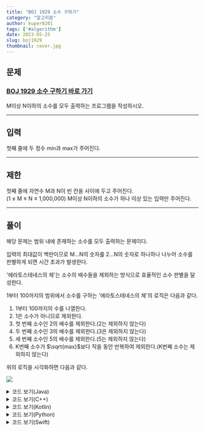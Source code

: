 ---
title: "BOJ 1929 소수 구하기"
category: "알고리즘"
author: kuper0201
tags: ['#algorithm']
date: 2023-05-25
slug: boj1929
thumbnail: cover.jpg
---


## 문제

### <a href="https://boj.kr/1929" target="_blank">BOJ 1929 소수 구하기 바로 가기</a>

M이상 N이하의 소수를 모두 출력하는 프로그램을 작성하시오.

---

## 입력

첫째 줄에 두 정수 min과 max가 주어진다.

---

## 제한

첫째 줄에 자연수 M과 N이 빈 칸을 사이에 두고 주어진다.<br/>
(1 ≤ M ≤ N ≤ 1,000,000) M이상 N이하의 소수가 하나 이상 있는 입력만 주어진다.

---

## 풀이

해당 문제는 범위 내에 존재하는 소수를 모두 출력하는 문제이다.

입력의 최대값이 백만이므로 M...N의 숫자를 2...N의 숫자로 하나하나 나누어 소수를 판별하게 되면 시간 초과가 발생한다. 

'에라토스테네스의 체'는 소수의 배수들을 제외하는 방식으로 효율적인 소수 판별을 달성한다.

1부터 100까지의 범위에서 소수를 구하는 '에라토스테네스의 체'의 로직은 다음과 같다.

1. 1부터 100까지의 수를 나열한다.
2. 1은 소수가 아니므로 제외한다.
3. 첫 번째 소수인 2의 배수를 제외한다.(2는 제외하지 않는다)
4. 두 번째 소수인 3의 배수를 제외한다.(3은 제외하지 않는다)
5. 세 번째 소수인 5의 배수를 제외한다.(5는 제외하지 않는다)
6. K번째 소수가 $\sqrt{max}$보다 작을 동안 반복하여 제외한다.(K번째 소수는 제외하지 않는다)

위의 로직을 시각화하면 다음과 같다.

![](./images/all.gif)

<details markdown="1">
<summary>코드 보기(Java)</summary>

```javascript
import java.io.*;

public class Main {
    public static void main(String[] args) throws Exception {
        BufferedReader br = new BufferedReader(new InputStreamReader(System.in));
        StringBuilder sb = new StringBuilder();
        
        // 시작과 끝 입력
        String[] s = br.readLine().split(" ");
        int min = Integer.parseInt(s[0]);
        int max = Integer.parseInt(s[1]) + 1;

        boolean[] chk = new boolean[max]; // max 만큼의 배열 생성
        chk[1] = true; // 1은 소수가 아님

        // 에라토스테네스의 체
        for (int i = 2; i < max; i++) { // 2부터 max까지
            for (int j = i * 2; j < max; j += i) { // 배수 지우기
                chk[j] = true;
            }
        }

        for (int i = min; i < max; i++) {
            if (!chk[i]) {
                sb.append(i +"\n");
            }
        }

        System.out.println(sb);
    }
}
```
</details>

<details markdown="1">
<summary>코드 보기(C++)</summary>

```cpp
#include <iostream>
#include <cstring>

#define fastio ios_base::sync_with_stdio(false); cin.tie(nullptr); cout.tie(nullptr)
#define endl '\n'

using namespace std;

int main() {
    fastio;
    
    // 시작과 끝 입력
    int min, max;
    cin >> min >> max;
    max += 1;

    bool chk[max]; // max 만큼의 배열 생성
    memset(chk, false, sizeof(chk));
    chk[1] = true; // 1은 소수가 아님

    // 에라토스테네스의 체
    for (int i = 2; i < max; i++) { // 2부터 max까지
        for (int j = i * 2; j < max; j += i) { // 배수 지우기
            chk[j] = true;
        }
    }

    for (int i = min; i < max; i++) {
        if (!chk[i]) {
            cout << i << endl;
        }
    }
    
    return 0;
}
```
</details>

<details markdown="1">
<summary>코드 보기(Kotlin)</summary>

```javascript
fun main(args: Array<String>) = with(System.`in`.bufferedReader()) {
    // 시작과 끝 입력
    var str = readLine().split(" ")
    var min = str[0].toInt()
    var max = str[1].toInt() + 1
    
    var chk = Array(max, {false}) // max 만큼의 배열 생성
    chk[1] = true // 1은 소수가 아님

    // 에라토스테네스의 체
    for(i in 2 until max) { // 2부터 max까지
        for (j in (i * 2) until max step i) { // 배수 지우기
            chk[j] = true
        }
    }
    
    for(i in min until max) {
        if (!chk[i]) {
            println(i)
        }
    }
}
```
</details>

<details markdown="1">
<summary>코드 보기(Python)</summary>

```python
from sys import stdin

def main():
    # 시작과 끝 입력
    str = stdin.readline().split(" ")
    min = int(str[0])
    max = int(str[1]) + 1

    chk = [False] * max # max 만큼의 배열 생성
    chk[1] = True # 1은 소수가 아님

    # 에라토스테네스의 체
    for i in range(2, max): # 2부터 max까지
        for j in range(i * 2, max, i): # 배수 지우기
            chk[j] = True

    for i in range(min, max):
        if chk[i] == False:
            print(i)

if __name__ == "__main__":
    main()
```
</details>

<details markdown="1">
<summary>코드 보기(Swift)</summary>

```cpp
import Foundation

func main() {
    // 시작과 끝 입력
    var str = readLine()!.split(separator: " ")
    var min = Int(str[0])!
    var max = Int(str[1])! + 1
    
    var chk = Array(repeating: false, count: max) // max 만큼의 배열 생성
    chk[1] = true // 1은 소수가 아님

    // 에라토스테네스의 체
    for i in 2..<max { // 2부터 max까지
        for j in stride(from: i * 2, to: max, by: i) { // 배수 지우기
            chk[j] = true
        }
    }
    
    for i in min..<max {
        if !chk[i] {
            print(i)
        }
    }

}

main()
```
</details>